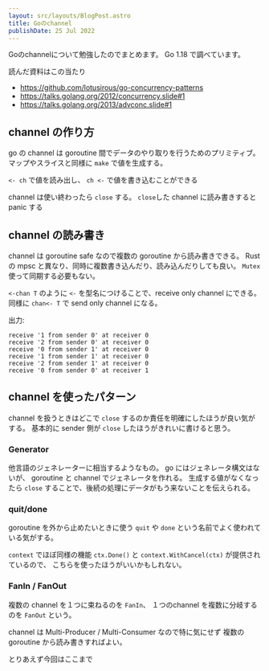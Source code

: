```yaml
---
layout: src/layouts/BlogPost.astro
title: Goのchannel
publishDate: 25 Jul 2022
---
```


Goのchannelについて勉強したのでまとめます。
Go 1.18 で調べています。

読んだ資料はこの当たり
- https://github.com/lotusirous/go-concurrency-patterns
- https://talks.golang.org/2012/concurrency.slide#1
- https://talks.golang.org/2013/advconc.slide#1

## channel の作り方
go の channel は goroutine 間でデータのやり取りを行うためのプリミティブ。
マップやスライスと同様に `make` で値を生成する。

`<- ch` で値を読み出し、 `ch <-` で値を書き込むことができる

channel は使い終わったら `close` する。
`close`した channel に読み書きすると panic する

<Import
  lang="go"
  path="examples/posts/2022/07/golang-chan/01/main.go" />

## channel の読み書き

channel は goroutine safe なので複数の goroutine から読み書きできる。
Rust の mpsc と異なり、同時に複数書き込んだり、読み込んだりしても良い。
`Mutex` 使って同期する必要もない。

`<-chan T` のように `<-` を型名につけることで、receive only channel にできる。
同様に `chan<- T` で send only channel になる。

<Import
  lang="go"
  path="examples/posts/2022/07/golang-chan/02/main.go" />

出力:
```
receive '1 from sender 0' at receiver 0
receive '2 from sender 0' at receiver 0
receive '0 from sender 1' at receiver 0
receive '1 from sender 1' at receiver 0
receive '2 from sender 1' at receiver 0
receive '0 from sender 0' at receiver 1
```

## channel を使ったパターン
channel を扱うときはどこで `close` するのか責任を明確にしたほうが良い気がする。
基本的に sender 側が `close` したほうがきれいに書けると思う。

### Generator
他言語のジェネレーターに相当するようなもの。
go にはジェネレータ構文はないが、 goroutine と channel でジェネレータを作れる。
生成する値がなくなったら `close` することで、後続の処理にデータがもう来ないことを伝えられる。

<Import
  lang="go"
  path="examples/posts/2022/07/golang-chan/03/main.go" />

### quit/done
goroutine を外から止めたいときに使う
`quit` や `done` という名前でよく使われている気がする。

<Import
  lang="go"
  path="examples/posts/2022/07/golang-chan/04/main.go" />

`context` でほぼ同様の機能 `ctx.Done()` と `context.WithCancel(ctx)` が提供されているので、
こちらを使ったほうがいいかもしれない。

<Import
  lang="go"
  path="examples/posts/2022/07/golang-chan/05/main.go" />

### FanIn / FanOut
複数の channel を１つに束ねるのを `FanIn`、
１つのchannel を複数に分岐するのを `FanOut` という。

channel は Multi-Producer / Multi-Consumer なので特に気にせず
複数の goroutine から読み書きすればよい。

<Import
  lang="go"
  path="examples/posts/2022/07/golang-chan/06/main.go" />

とりあえず今回はここまで
